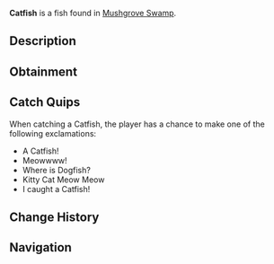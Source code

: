 {{FishInfobox
|image          = Catfish.png
|rarity         = Rare
|sea            = First Sea
|location       = [[Mushgrove Swamp]]
|sublocation    = 
|sources        = Fishing Rod
|radar_location = 
|xp             = 120
|weather        = Foggy
|time           = Night
|season         = Autumn, Summer
|bait           = Worm
|base_weight    = 15
|base_value     = 300
|weight_range   = 10
|base_chance    = 20
|base_resil     = 30
}}
'''Catfish''' is a {{Rarity|Rare}} fish found in [[Mushgrove Swamp]].

== Description ==
{{Description|The Catfish is a large, whiskered bottom-dweller with a sturdy build and smooth, scale-less skin. Known for its whisker-like barbels, which help it sense food in murky waters of Mushgrove Swamp, the catfish is a resilient and adaptable fish.|Bestiary Entry}}

== Obtainment ==
{{Description|Can be found in Mushgrove Swamp during the night.|Bestiary Hint}}
{{Fish Availability|
Mushgrove Swamp
|top_rods      = 
Krampus's Rod\146913.35\200647.88;
Magma Rod\139453.71\190459.83;
Plastic Rod\127643.73\174253.34;
Leviathan's Fang Rod\122131.8\164877.25;
Trident Rod\103624.65\152403.77;
Flimsy Rod\66508.83\181540.01;
Fast Rod\82197.48\173776.03;
Free Spirit Rod\102323.15\150489.61;
Astralhook Rod\91573.09\98185.62;
Ethereal Prism Rod\91490.29\98563.37;
Seraphic Rod\87623.91\98714.75;
No-Life Rod\87134.77\107229.58;
Challenger's Rod\82685.3\97274.18;
Rod Of The Forgotten Fang\81804.09\95321.66;
Blazebringer Rod\75725.27\92907.04;
Rod Of The Depths\73230.22\86426.3;
Rod Of The Exalted One\72585.22\87669.28;
Zeus Rod\71313.99\87632.43;
Verdant Shear Rod\70138.79\87706.62;
Depthseeker Rod\64292.59\81474.71;
Avalanche Rod\57873.54\73540.95;
Volcanic Rod\55569.2\69288.08;
Training Rod\42546.18\108539.62;
Steady Rod\22671.38\24550.75
|recommended   = Trident Rod
}}

== Catch Quips ==
When catching a Catfish, the player has a chance to make one of the following exclamations:
* A Catfish!
* Meowwww!
* Where is Dogfish?
* Kitty Cat Meow Meow
* I caught a Catfish!

== Change History ==
{{Change History|{{subst:Current Version}}}}

== Navigation ==
{{Fish Navbox|Mushgrove Swamp}}